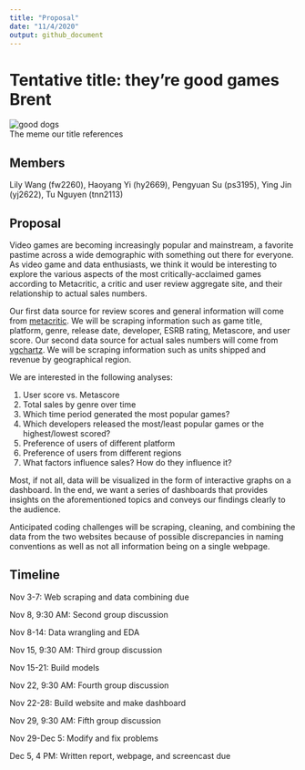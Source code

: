 ```yaml
---
title: "Proposal"
date: "11/4/2020"
output: github_document
---
```

# Tentative title: they're good games Brent

![good dogs](images/meme_reference.png)  
The meme our title references

## Members

Lily Wang (fw2260), Haoyang Yi (hy2669), Pengyuan Su (ps3195), Ying Jin (yj2622), Tu Nguyen (tnn2113)

## Proposal

Video games are becoming increasingly popular and mainstream, a favorite pastime across a wide demographic with something out there for everyone. As video game and data enthusiasts, we think it would be interesting to explore the various aspects of the most critically-acclaimed games according to Metacritic, a critic and user review aggregate site, and their relationship to actual sales numbers.

Our first data source for review scores and general information will come from [metacritic](https://www.metacritic.com/browse/games/score/metascore/all/all/filtered?view=detailed&page=0). We will be scraping information such as game title, platform, genre, release date, developer, ESRB rating, Metascore, and user score. Our second data source for actual sales numbers will come from [vgchartz](https://www.vgchartz.com/games/games.php). We will be scraping information such as units shipped and revenue by geographical region.

We are interested in the following analyses:

1. User score vs. Metascore
2. Total sales by genre over time
3. Which time period generated the most popular games?
4. Which developers released the most/least popular games or the highest/lowest scored?
5. Preference of users of different platform
6. Preference of users from different regions
7. What factors influence sales? How do they influence it?

Most, if not all, data will be visualized in the form of interactive graphs on a dashboard. In the end, we want a series of dashboards that provides insights on the aforementioned topics and conveys our findings clearly to the audience.

Anticipated coding challenges will be scraping, cleaning, and combining the data from the two websites because of possible discrepancies in naming conventions as well as not all information being on a single webpage.

## Timeline

Nov 3-7: Web scraping and data combining due  

Nov 8, 9:30 AM: Second group discussion  

Nov 8-14: Data wrangling and EDA

Nov 15, 9:30 AM: Third group discussion

Nov 15-21: Build models

Nov 22, 9:30 AM: Fourth group discussion

Nov 22-28: Build website and make dashboard

Nov 29, 9:30 AM: Fifth group discussion

Nov 29-Dec 5: Modify and fix problems

Dec 5, 4 PM: Written report, webpage, and screencast due
